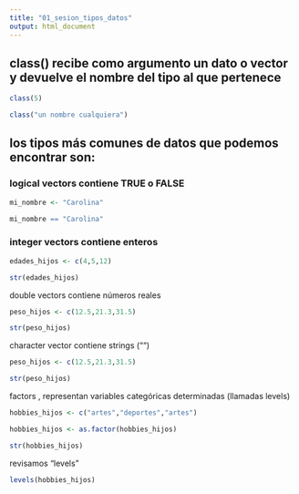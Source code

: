 ```yaml
---
title: "01_sesion_tipos_datos"
output: html_document
---
```


## class() recibe como argumento un dato o vector y devuelve el nombre del tipo al que pertenece
```r

class(5)

class("un nombre cualquiera")

```

## los tipos más comunes de datos que podemos encontrar son: 

### logical vectors contiene TRUE o FALSE

```r

mi_nombre <- "Carolina"

mi_nombre == "Carolina"

```

### integer vectors contiene enteros
```r
edades_hijos <- c(4,5,12)

str(edades_hijos)
```
double vectors contiene números reales

```r
peso_hijos <- c(12.5,21.3,31.5)

str(peso_hijos)
```
character vector contiene strings ("")

```r
peso_hijos <- c(12.5,21.3,31.5)

str(peso_hijos)
```

factors , representan variables categóricas determinadas (llamadas levels)

```r
hobbies_hijos <- c("artes","deportes","artes")

hobbies_hijos <- as.factor(hobbies_hijos)

str(hobbies_hijos)

```
revisamos "levels"

```r
levels(hobbies_hijos)

```
